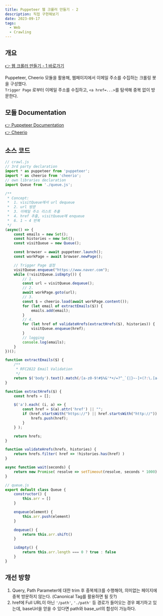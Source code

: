```yaml
---
title: Puppeteer 웹 크롤러 만들기 - 2
description: 직접 구현해보기
date: 2023-09-17
tags:
  - Web
  - Crawling
---
```

## 개요
[👉 웹 크롤러 만들기 - 1 바로가기](https://wichan7.github.io/web/web-crawling-1/)  

Puppeteer, Cheerio 모듈을 활용해, 웹페이지에서 이메일 주소를 수집하는 크롤링 봇을 구성했다.  
`Trigger Page` 로부터 이메일 주소를 수집하고, `<a href=...>`를 탐색해 중복 없이 방문한다.  

## 모듈 Documentation
[👉 Puppeteer Documentation](https://pptr.dev/)  
[👉 Cheerio](https://cheerio.js.org/docs/intro)  

## 소스 코드
``` javascript showLineNumbers
// crawl.js
// 3rd party declaration
import * as puppeteer from 'puppeteer';
import * as cheerio from 'cheerio';
// own libraries declaration
import Queue from './queue.js';

/**
 * Concept:
 *  1. visitQueue에서 url dequeue
 *  2. url 방문
 *  3. 이메일 주소 리스트 추출
 *  4. href 추출, visitQueue에 enqueue
 *  6. 1 ~ 4 반복
 */
(async() => {
    const emails = new Set();
    const histories = new Set();
    const visitQueue = new Queue();

    const browser = await puppeteer.launch();
    const workPage = await browser.newPage();

    // Trigger Page 설정
    visitQueue.enqueue("https://www.naver.com");
    while (!visitQueue.isEmpty()) {
        // 1.
        const url = visitQueue.dequeue();
        // 2.
        await workPage.goto(url);
        // 3.
        const $ = cheerio.load(await workPage.content());
        for (let email of extractEmails($)) {
            emails.add(email);
        }
        // 4.
        for (let href of validateHrefs(extractHrefs($), histories)) {
            visitQueue.enqueue(href);
        }
        // logging
        console.log(emails);
    }
})();

function extractEmails($) {
    /**
     * RFC2822 Email Validation
     */
    return $('body').text().match(/[a-z0-9!#$%&'*+/=?^_`{|}~-]+(?:\.[a-z0-9!#$%&'*+/=?^_`{|}~-]+)*@(?:[a-z0-9](?:[a-z0-9-]*[a-z0-9])?\.)+[a-z0-9](?:[a-z0-9-]*[a-z0-9])?/g) || [];
}

function extractHrefs($) {
    const hrefs = [];

    $('a').each( (i, a) => {
        const href = $(a).attr('href') || "";
        if (href.startsWith("https://") || href.startsWith("http://")) {
            hrefs.push(href);
        }
    } );

    return hrefs;
}

function validateHrefs(hrefs, histories) {
    return hrefs.filter( href => !histories.has(href) )
}

async function wait(seconds) {
    return new Promise( resolve => setTimeout(resolve, seconds * 1000) )
}
```

``` javascript showLineNumbers
// queue.js
export default class Queue {
    constructor() {
        this.arr = []
    }

    enqueue(element) {
        this.arr.push(element)
    }

    dequeue() {
        return this.arr.shift()
    }

    isEmpty() {
        return this.arr.length === 0 ? true : false
    }
}
```

## 개선 방향
1. Query, Path Parameter에 대한 trim 후 중복체크를 수행해야, 의미없는 페이지에 중복 방문하지 않는다. (Canonical Tag를 활용하면 될 듯?)  
2. href에 Full URL이 아닌 `'/path'`, `'./path'` 등 경로가 들어오는 경우 폐기하고 있는데, baseUrl을 얻을 수 있다면 path와 base_url의 합성이 가능하다.  